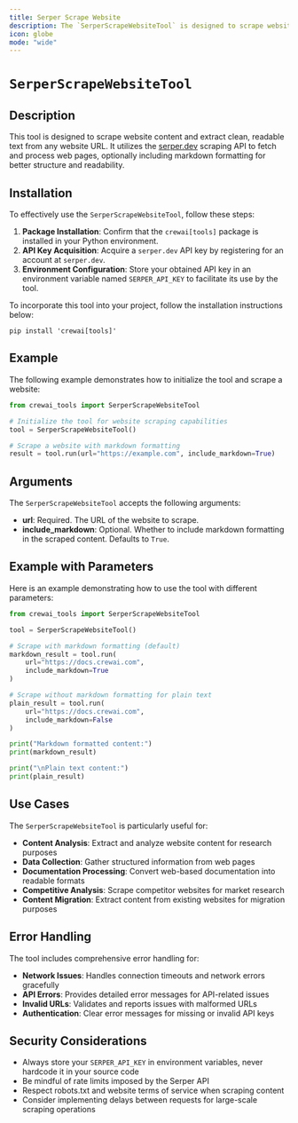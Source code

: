 ```yaml
---
title: Serper Scrape Website
description: The `SerperScrapeWebsiteTool` is designed to scrape websites and extract clean, readable content using Serper's scraping API.
icon: globe
mode: "wide"
---
```


# `SerperScrapeWebsiteTool`

## Description

This tool is designed to scrape website content and extract clean, readable text from any website URL. It utilizes the [serper.dev](https://serper.dev) scraping API to fetch and process web pages, optionally including markdown formatting for better structure and readability.

## Installation

To effectively use the `SerperScrapeWebsiteTool`, follow these steps:

1. **Package Installation**: Confirm that the `crewai[tools]` package is installed in your Python environment.
2. **API Key Acquisition**: Acquire a `serper.dev` API key by registering for an account at `serper.dev`.
3. **Environment Configuration**: Store your obtained API key in an environment variable named `SERPER_API_KEY` to facilitate its use by the tool.

To incorporate this tool into your project, follow the installation instructions below:

```shell
pip install 'crewai[tools]'
```

## Example

The following example demonstrates how to initialize the tool and scrape a website:

```python Code
from crewai_tools import SerperScrapeWebsiteTool

# Initialize the tool for website scraping capabilities
tool = SerperScrapeWebsiteTool()

# Scrape a website with markdown formatting
result = tool.run(url="https://example.com", include_markdown=True)
```

## Arguments

The `SerperScrapeWebsiteTool` accepts the following arguments:

- **url**: Required. The URL of the website to scrape.
- **include_markdown**: Optional. Whether to include markdown formatting in the scraped content. Defaults to `True`.

## Example with Parameters

Here is an example demonstrating how to use the tool with different parameters:

```python Code
from crewai_tools import SerperScrapeWebsiteTool

tool = SerperScrapeWebsiteTool()

# Scrape with markdown formatting (default)
markdown_result = tool.run(
    url="https://docs.crewai.com",
    include_markdown=True
)

# Scrape without markdown formatting for plain text
plain_result = tool.run(
    url="https://docs.crewai.com",
    include_markdown=False
)

print("Markdown formatted content:")
print(markdown_result)

print("\nPlain text content:")
print(plain_result)
```

## Use Cases

The `SerperScrapeWebsiteTool` is particularly useful for:

- **Content Analysis**: Extract and analyze website content for research purposes
- **Data Collection**: Gather structured information from web pages
- **Documentation Processing**: Convert web-based documentation into readable formats
- **Competitive Analysis**: Scrape competitor websites for market research
- **Content Migration**: Extract content from existing websites for migration purposes

## Error Handling

The tool includes comprehensive error handling for:

- **Network Issues**: Handles connection timeouts and network errors gracefully
- **API Errors**: Provides detailed error messages for API-related issues
- **Invalid URLs**: Validates and reports issues with malformed URLs
- **Authentication**: Clear error messages for missing or invalid API keys

## Security Considerations

- Always store your `SERPER_API_KEY` in environment variables, never hardcode it in your source code
- Be mindful of rate limits imposed by the Serper API
- Respect robots.txt and website terms of service when scraping content
- Consider implementing delays between requests for large-scale scraping operations
